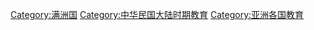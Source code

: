 {{Commons category|满洲国教育}}

[[Category:满洲国|Category:满洲国]]
[[Category:中华民国大陆时期教育|Category:中华民国大陆时期教育]]
[[Category:亚洲各国教育|Category:亚洲各国教育]]